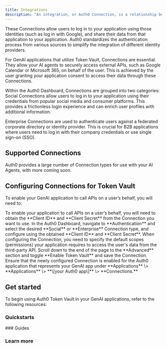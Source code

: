 ```yaml
---
title: Integrations
description: "An integration, or Auth0 Connection, is a relationship between Auth0 and a source of users, such as third-party applications (like Slack or Salesforce) or external Identity Providers (like Google or Microsoft)."
---
```


These Connections allow users to log in to your application using those identities (such as log in with Google), and share their data from that application to your application. Auth0 standardizes the authentication process from various sources to simplify the integration of different identity providers.

For GenAI applications that utilize Token Vault, Connections are essential. They allow your AI agents to securely access external APIs, such as Google Calendar or Microsoft 365, on behalf of the user. This is achieved by the user granting your application consent to access their data through these Connections.

Within the Auth0 Dashboard, Connections are grouped into two categories: Social Connections allow users to log in to your application using their credentials from popular social media and consumer platforms. This provides a frictionless login experience and can enrich user profiles with additional information.

Enterprise Connections are used to authenticate users against a federated corporate directory or identity provider. This is crucial for B2B applications where users need to log in with their company credentials or use single sign-on (SSO).

## Supported Connections

Auth0 provides a large number of Connection types for use with your AI Agents, with more coming soon.
<Card
  title="View Integrations"
  href="/integrations/overview"
  icon="share-nodes"
  horizontal />

## Configuring Connections for Token Vault

To enable your GenAI application to call APIs on a user’s behalf, you will need to:

<Steps>
  <Step title="Obtain client credentials">
    To enable your application to call APIs on a user’s behalf, you will need to
    obtain the **Client ID** and **Client Secret** from the Connection you want
    to use.
  </Step>
  <Step title="Create and configure the Connection">
    In the Auth0 Dashboard, navigate to **Authentication** and select the
    desired **Social** or **Enterprise** Connection type, and configure using
    the obtained **Client ID** and **Client Secret**.
  </Step>
  <Step title="Request the necessary scopes">
    When configuring the Connection, you need to specify the default scopes
    (permissions) your application requires to access the user's data from the
    third-party API.
  </Step>
  <Step title="Enable Token Vault on the Connection">
    Scroll down to the end of the page to the **Advanced** section and toggle
    **Enable Token Vault** and save the Connection.
  </Step>
  <Step title="Enable the Connection for your application">
    Ensure that the newly configured Connection is enabled for the Auth0
    application that represents your GenAI app under **Applications** \>
    **Applications** \> **\[your Auth0 app\]** \> **Connections.**
  </Step>
</Steps>

## Get started

To begin using Auth0 Token Vault in your GenAI applications, refer to the following resources:

### Quickstarts

<Columns cols={2}>
  <Card
    title="Call Other's APIs on User's Behalf"
    href="/get-started/call-others-apis-on-users-behalf"
    icon="key"
    horizontal
  />
</Columns>
### Guides

<Columns cols={2}>
  <Card
    title="Configure Google Social Connection"
    href="/integrations/google"
    icon="google"
    horizontal
  />
</Columns>

### Learn more

<Columns cols={2}>
  <Card
    title="Social Identity Providers"
    href="https://auth0.com/docs/authenticate/identity-providers/social-identity-providers"
    icon="user"
    horizontal
  />
  <Card
    title="Enterprise Identity Providers"
    href="https://auth0.com/docs/authenticate/identity-providers/enterprise-identity-providers"
    icon="user"
    horizontal
  />
  <Card
    title="Configure Token Vault"
    href="https://auth0.com/docs/secure/tokens/token-vault/configure-token-vault"
    icon="gear"
    horizontal
  />
  <Card
    title="Auth0 Marketplace for Social Connections"
    href="https://marketplace.auth0.com/features/social-connections"
    icon="users"
    horizontal
  />
</Columns>
